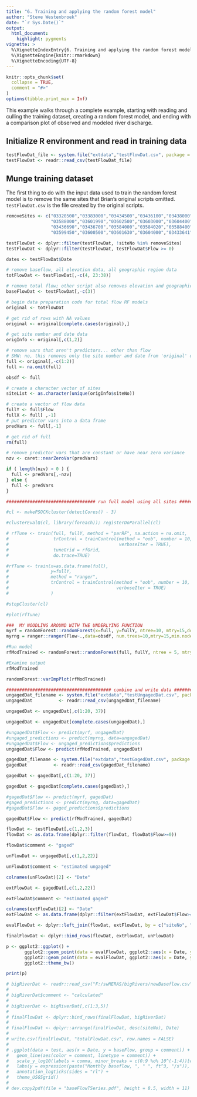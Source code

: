 ---
title: "6. Training and applying the random forest model"
author: "Steve Westenbroek"
date: "`r Sys.Date()`"
output: 
  html_document:
    highlight: pygments
vignette: >
  %\VignetteIndexEntry{6. Training and applying the random forest model}
  %\VignetteEngine{knitr::rmarkdown}
  %\VignetteEncoding{UTF-8}
---

```{r setup, include = FALSE}
knitr::opts_chunk$set(
  collapse = TRUE,
  comment = "#>"
)
options(tibble.print_max = Inf)
```

This example walks through a complete example, starting with reading and culling the training dataset, creating a random forest model, and ending with a comparison plot of observed and modeled river discharge.

## Initialize R environment and read in training data
```{r initialization}

testFlowDat_file <- system.file("extdata","testFlowDat.csv", package = "mapRandomForest")
testFlowDat <- readr::read_csv(testFlowDat_file)

```

## Munge training dataset

The first thing to do with the input data used to train the random forest model is to remove the same sites that Brian's original scripts omitted. `testFlowDat.csv` is the file created by the original scripts.

```{r removeSites}
removeSites <- c("03320500","03383000","03434500","03436100","03438000","03438220", 
                 "03588000","03601990","03602500","03603000","03604400","03605555", 
                 "03436690","03436700","03584000","03584020","03588400","03588500", 
                 "03599450","03600500","03601630","03604000","03433641")

testFlowDat <- dplyr::filter(testFlowDat, !siteNo %in% removeSites)
testFlowDat <- dplyr::filter(testFlowDat, testFlowDat$Flow >= 0)

dates <- testFlowDat$Date

# remove baseflow, all elevation data, all geographic region data
totFlowDat <- testFlowDat[,-c(4, 23:38)]

# remove total flow; other script also removes elevation and geographic region data
baseFlowDat <- testFlowDat[,-c(3)]


```



```{r}
# begin data preparation code for total flow RF models
original <- totFlowDat

# get rid of rows with NA values
original <- original[complete.cases(original),]

# get site number and date data
origInfo <- original[,c(1,2)]

# remove vars that aren't predictors... other than flow
# SMW: no, this removes only the site number and date from 'original' data frame
full <- original[,-c(1:2)]
full <- na.omit(full)

obsdf <- full

# create a character vector of sites
siteList <- as.character(unique(origInfo$siteNo))

# create a vector of flow data
fullY <- full$Flow
fullX <- full[ ,-1]
# put predictor vars into a data frame
predVars <- full[,-1]

# get rid of full
rm(full)

# remove predictor vars that are constant or have near zero variance
nzv <- caret::nearZeroVar(predVars)

if ( length(nzv) > 0 ) {
  full <- predVars[,-nzv]
} else {
  full <- predVars
}  
```



```{r, eval=FALSE}
################################## run full model using all sites ##################################################################

#cl <- makePSOCKcluster(detectCores() - 3)

#clusterEvalQ(cl, library(foreach)); registerDoParallel(cl)

# rfTune <- train(full, fullY, method = "parRF", na.action = na.omit, 
#                 trControl = trainControl(method = "oob", number = 10, allowParallel = TRUE,
#                                          verboseIter = TRUE), 
#                 tuneGrid = rfGrid,
#                 do.trace=TRUE)

#rfTune <- train(x=as.data.frame(full), 
#                y=fullY, 
#                method = "ranger",
#                trControl = trainControl(method = "oob", number = 10, allowParallel = TRUE,
#                                         verboseIter = TRUE)
#                )

#stopCluster(cl)

#plot(rfTune)

###  MY NOODLING AROUND WITH THE UNDERLYING FUNCTION
myrf = randomForest::randomForest(x=full, y=fullY, ntree=10, mtry=15,do.trace=TRUE, keep.forest=TRUE)
myrng = ranger::ranger(Flow~.,data=obsdf, num.trees=10,mtry=15,min.node.size=10,verbose=TRUE,importance='impurity')

#Run model
rfModTrained <- randomForest::randomForest(full, fullY, ntree = 5, mtry = 15, do.trace=TRUE, keep.forest=TRUE)

#Examine output
rfModTrained

randomForest::varImpPlot(rfModTrained)
```


```{r, eval=FALSE}
######################################## combine and write data ######################################################
ungagedDat_filename <- system.file("extdata","testUngagedDat.csv", package = "mapRandomForest")
ungagedDat          <- readr::read_csv(ungagedDat_filename)

ungagedDat <- ungagedDat[,c(1:20, 37)]

ungagedDat <- ungagedDat[complete.cases(ungagedDat),]

#ungagedDat$Flow <- predict(myrf, ungagedDat)
#ungaged_predictions <- predict(myrng, data=ungagedDat)
#ungagedDat$Flow <- ungaged_predictions$predictions
ungagedDat$Flow <- predict(rfModTrained, ungagedDat)

gagedDat_filename <- system.file("extdata","testGagedDat.csv", package = "mapRandomForest")
gagedDat          <- readr::read_csv(gagedDat_filename)

gagedDat <- gagedDat[,c(1:20, 37)]

gagedDat <- gagedDat[complete.cases(gagedDat),]

#gagedDat$Flow <- predict(myrf, gagedDat)
#gaged_predictions <- predict(myrng, data=gagedDat)
#gagedDat$Flow <- gaged_predictions$predictions

gagedDat$Flow <- predict(rfModTrained, gagedDat)

flowDat <- testFlowDat[,c(1,2,3)]
flowDat <- as.data.frame(dplyr::filter(flowDat, flowDat$Flow>=0))

flowDat$comment <- "gaged"

unFlowDat <- ungagedDat[,c(1,2,22)]

unFlowDat$comment <- "estimated ungaged"

colnames(unFlowDat)[2] <- "Date"

extFlowDat <- gagedDat[,c(1,2,22)]

extFlowDat$comment <- "estimated gaged"

colnames(extFlowDat)[2] <- "Date"
extFlowDat <- as.data.frame(dplyr::filter(extFlowDat, extFlowDat$Flow>=0))

evalFlowDat <- dplyr::left_join(flowDat, extFlowDat, by = c("siteNo", "Date"))

finalFlowDat <- dplyr::bind_rows(flowDat, extFlowDat, unFlowDat)

p <- ggplot2::ggplot() +
       ggplot2::geom_point(data = evalFlowDat, ggplot2::aes(x = Date, y = Flow.x, color = "gaged")) +
       ggplot2::geom_point(data = evalFlowDat, ggplot2::aes(x = Date, y = Flow.y, color = "estimated gaged")) +
       ggplot2::theme_bw()

print(p)

# bigRiverDat <- readr::read_csv("F:/swMERAS/bigRivers/newBaseflow.csv")
# 
# bigRiverDat$comment <- "calculated"
# 
# bigRiverDat <- bigRiverDat[,c(1:3,5)]
# 
# finalFlowDat <- dplyr::bind_rows(finalFlowDat, bigRiverDat)
# 
# finalFlowDat <- dplyr::arrange(finalFlowDat, desc(siteNo), Date)
# 
# write.csv(finalFlowDat, "totalFlowDat.csv", row.names = FALSE)
# 
# .ggplot(data = test, aes(x = Date, y = baseFlow, group = comment)) + 
#   geom_line(aes(color = comment, linetype = comment)) + 
#   scale_y_log10(labels = comma, minor_breaks = c(0:9 %o% 10^(-1:4))[which(c(0:9 %o% 10^(-1:4)) != 0)]) + 
#   labs(y = expression(paste("Monthly baseflow, ", " ", ft^3, "/s")), x = "Date") +
#   annotation_logticks(sides = "rl") + 
#   theme_USGSgrid()
# 
# dev.copy2pdf(file = "baseFlowTSeries.pdf", height = 8.5, width = 11)

```
